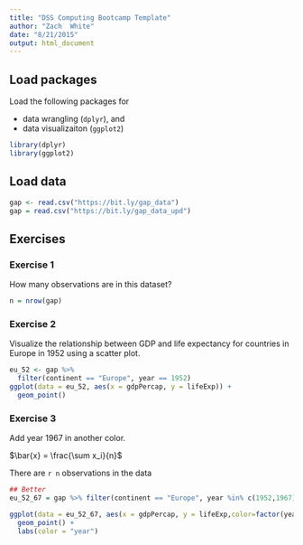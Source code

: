 ```yaml
---
title: "DSS Computing Bootcamp Template"
author: "Zach  White"
date: "8/21/2015"
output: html_document
---
```


## Load packages

Load the following packages for 

- data wrangling (`dplyr`), and 
- data visualizaiton (`ggplot2`)

```r
library(dplyr)
library(ggplot2)
```

## Load data

```r
gap <- read.csv("https://bit.ly/gap_data")
gap = read.csv("https://bit.ly/gap_data_upd")
```

## Exercises

### Exercise 1

How many observations are in this dataset?

```r
n = nrow(gap)
```

### Exercise 2

Visualize the relationship between GDP and life expectancy for 
countries in Europe in 1952 using a scatter plot.

```r
eu_52 <- gap %>%
  filter(continent == "Europe", year == 1952)
ggplot(data = eu_52, aes(x = gdpPercap, y = lifeExp)) +
  geom_point()  
```

### Exercise 3

Add year 1967 in another color.

$\bar{x} = \frac{\sum x_i}{n}$

There are `r n` observations in the data

```r

## Better
eu_52_67 = gap %>% filter(continent == "Europe", year %in% c(1952,1967))

ggplot(data = eu_52_67, aes(x = gdpPercap, y = lifeExp,color=factor(year))) +
  geom_point() +
  labs(color = "year")
```

